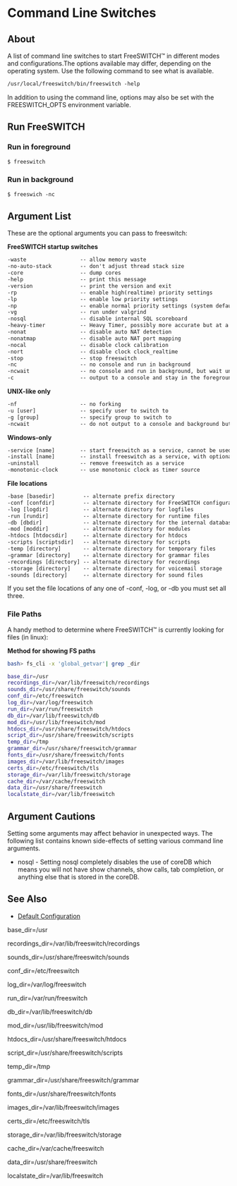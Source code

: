 
# Command Line Switches 

 

## About

A list of command line switches to start FreeSWITCH™ in different modes and configurations.The options available may differ, depending on the operating system. Use the following command to see what is available.

```xml
/usr/local/freeswitch/bin/freeswitch -help 
```

In addition to using the command line, options may also be set with the FREESWITCH\_OPTS environment variable.

## Run FreeSWITCH  

### Run in foreground

```xml
$ freeswitch

```

### Run in background

```xml
$ freeswich -nc
```

## Argument List

These are the optional arguments you can pass to freeswitch:

**FreeSWITCH startup switches**

```xml
-waste                 -- allow memory waste
-no-auto-stack         -- don't adjust thread stack size
-core                  -- dump cores
-help                  -- print this message
-version               -- print the version and exit
-rp                    -- enable high(realtime) priority settings
-lp                    -- enable low priority settings
-np                    -- enable normal priority settings (system default)
-vg                    -- run under valgrind
-nosql                 -- disable internal SQL scoreboard
-heavy-timer           -- Heavy Timer, possibly more accurate but at a cost
-nonat                 -- disable auto NAT detection
-nonatmap              -- disable auto NAT port mapping
-nocal                 -- disable clock calibration
-nort                  -- disable clock clock_realtime
-stop                  -- stop freeswitch
-nc                    -- no console and run in background
-ncwait                -- no console and run in background, but wait until the system is ready before exiting (implies -nc)
-c                     -- output to a console and stay in the foreground (default behavior)
```

**UNIX-like only**

```xml
-nf                    -- no forking
-u [user]              -- specify user to switch to
-g [group]             -- specify group to switch to
-ncwait                -- do not output to a console and background but wait until the system is ready before exiting (implies -nc)
```

**Windows-only**

```xml
-service [name]        -- start freeswitch as a service, cannot be used if loaded as a console app
-install [name]        -- install freeswitch as a service, with optional service name
-uninstall             -- remove freeswitch as a service
-monotonic-clock       -- use monotonic clock as timer source
```

**File locations**

```xml
-base [basedir]         -- alternate prefix directory
-conf [confdir]         -- alternate directory for FreeSWITCH configuration files
-log [logdir]           -- alternate directory for logfiles
-run [rundir]           -- alternate directory for runtime files
-db [dbdir]             -- alternate directory for the internal database
-mod [moddir]           -- alternate directory for modules
-htdocs [htdocsdir]     -- alternate directory for htdocs
-scripts [scriptsdir]   -- alternate directory for scripts
-temp [directory]       -- alternate directory for temporary files
-grammar [directory]    -- alternate directory for grammar files
-recordings [directory] -- alternate directory for recordings
-storage [directory]    -- alternate directory for voicemail storage
-sounds [directory]     -- alternate directory for sound files
```

If you set the file locations of any one of -conf, -log, or -db you must set all three.

### File Paths

A handy method to determine where FreeSWITCH™ is currently looking for files (in linux):

**Method for showing FS paths**

```bash
bash> fs_cli -x 'global_getvar'| grep _dir

base_dir=/usr
recordings_dir=/var/lib/freeswitch/recordings
sounds_dir=/usr/share/freeswitch/sounds
conf_dir=/etc/freeswitch
log_dir=/var/log/freeswitch
run_dir=/var/run/freeswitch
db_dir=/var/lib/freeswitch/db
mod_dir=/usr/lib/freeswitch/mod
htdocs_dir=/usr/share/freeswitch/htdocs
script_dir=/usr/share/freeswitch/scripts
temp_dir=/tmp
grammar_dir=/usr/share/freeswitch/grammar
fonts_dir=/usr/share/freeswitch/fonts
images_dir=/var/lib/freeswitch/images
certs_dir=/etc/freeswitch/tls
storage_dir=/var/lib/freeswitch/storage
cache_dir=/var/cache/freeswitch
data_dir=/usr/share/freeswitch
localstate_dir=/var/lib/freeswitch


```

##  Argument Cautions 

Setting some arguments may affect behavior in unexpected ways. The following list contains known side-effects of setting various command line arguments.

* nosql - Setting nosql completely disables the use of coreDB which means you will not have show channels, show calls, tab completion, or anything else that is stored in the coreDB.

##  See Also 

* [Default Configuration](./Default-Configuration_6587388.mdx#mod_vp8)

base\_dir=/usr

recordings\_dir=/var/lib/freeswitch/recordings

sounds\_dir=/usr/share/freeswitch/sounds

conf\_dir=/etc/freeswitch

log\_dir=/var/log/freeswitch

run\_dir=/var/run/freeswitch

db\_dir=/var/lib/freeswitch/db

mod\_dir=/usr/lib/freeswitch/mod

htdocs\_dir=/usr/share/freeswitch/htdocs

script\_dir=/usr/share/freeswitch/scripts

temp\_dir=/tmp

grammar\_dir=/usr/share/freeswitch/grammar

fonts\_dir=/usr/share/freeswitch/fonts

images\_dir=/var/lib/freeswitch/images

certs\_dir=/etc/freeswitch/tls

storage\_dir=/var/lib/freeswitch/storage

cache\_dir=/var/cache/freeswitch

data\_dir=/usr/share/freeswitch

localstate\_dir=/var/lib/freeswitch


